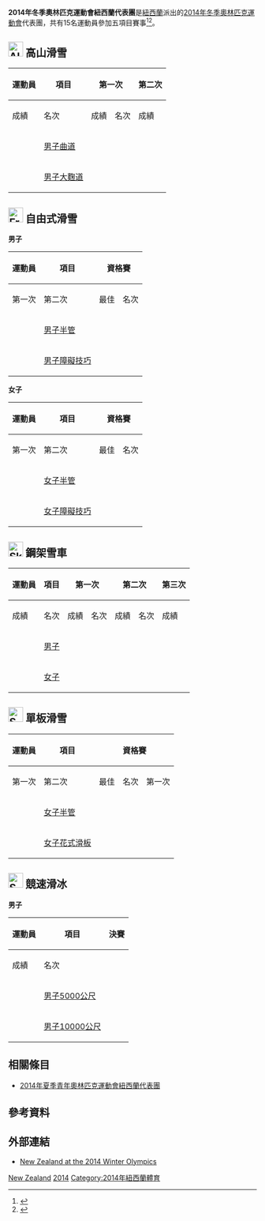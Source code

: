 {{Infobox Country Olympics
|NOC=NZL
|games=2014年冬季
|Chef De Mission=
|competitors='''15'''
|sports=5
|flagbearer=[[Shane_Dobbin|Shane Dobbin]]（開幕）<ref>{{cite news |last=Walker |first=Nick |date=5 February 2014 |title=Winter Olympics: Dobbin named NZ flag bearer |url=http://nz.sports.yahoo.com/news/article/-/21285451/winter-olympics-dobbin-named-nz-flag-bearer/ |newspaper=[[Yahoo_Sports|Yahoo Sports]] |location= |publisher= |accessdate=5 February 2014 |deadurl=yes |archiveurl=https://web.archive.org/web/20140303005019/http://nz.sports.yahoo.com/news/article/-/21285451/winter-olympics-dobbin-named-nz-flag-bearer/ |archivedate=2014年3月3日 }}</ref><ref>{{cite web |url=http://www.olympic.org/Documents/Games_Sochi_2014/Flagbearers_Sochi_2014_Opening_Ceremony.pdf |title=Sochi 2014 Opening Ceremony - Flagbearers |author=<!--Staff writer(s); no by-line.--> |date=7 February 2014 |website=http://www.olympic.org/ |publisher=[[Sochi_2014_Olympic_and_Paralympic_Organizing_Committee|Sochi 2014 Olympic and Paralympic Organizing Committee]] |accessdate=7 February 2014 |archive-date=2014-02-08 |archive-url=https://web.archive.org/web/20140208194407/http://www.olympic.org/Documents/Games_Sochi_2014/Flagbearers_Sochi_2014_Opening_Ceremony.pdf |dead-url=no }}</ref><br>[[Jossi_Wells|Jossi Wells]]（閉幕）<ref>{{cite web|title=Sochi 2014 Closing Ceremony - Flagbearers|url=http://www.olympic.org/Documents/Games_Sochi_2014/Flagbearers_Sochi_2014_Closing_Ceremony.pdf|publisher=The [[International_Olympic_Committee|International Olympic Committee]] (IOC)|date=February 23, 2014|accessdate=23 February 2014|archive-date=2014-02-23|archive-url=https://web.archive.org/web/20140223200424/http://www.olympic.org/Documents/Games_Sochi_2014/Flagbearers_Sochi_2014_Closing_Ceremony.pdf|dead-url=no}}</ref>   
|gold=
|silver=
|bronze=
|total=
|rank=
}}
'''2014年冬季奧林匹克運動會紐西蘭代表團'''是[[紐西蘭|紐西蘭]]派出的[[2014年冬季奧林匹克運動會|2014年冬季奧林匹克運動會]]代表團，共有15名運動員參加五項目賽事<ref name="a">{{cite news |last= |first= |date=2014-01-23 |title=Wells brothers head 15-strong Olympics team |url=http://www.stuff.co.nz/sport/other-sports/9645808/Wells-brothers-head-15-strong-Olympics-team |newspaper=Stuff.co.nz |location= |publisher= |accessdate=23 January 2014 |archive-date=2014-02-07 |archive-url=https://web.archive.org/web/20140207213716/http://www.stuff.co.nz/sport/other-sports/9645808/Wells-brothers-head-15-strong-Olympics-team |dead-url=no }}</ref><ref>{{cite news |last= |first= |date=2014-01-23 |title=15 in New Zealand team for Sochi games |url=http://www.miamiherald.com/2014/01/23/3889092/15-in-new-zealand-team-for-sochi.html |newspaper=Miami Herald |location= |publisher=[[美聯社|美聯社]] |accessdate=2014-01-23 |archive-date=2014-02-03 |archive-url=https://web.archive.org/web/20140203021645/http://www.miamiherald.com/2014/01/23/3889092/15-in-new-zealand-team-for-sochi.html |dead-url=no }}</ref>。

== [[Image:Alpine_skiing_pictogram.svg|30px]] 高山滑雪 ==
{{main|2014年冬季奧林匹克運動會高山滑雪比賽}}

{| class="wikitable" style="font-size:90%"
|-
!rowspan=2|運動員
!rowspan=2|項目
!colspan=2|第一次
!colspan=2|第二次
!colspan=2|總計
|-style="font-size:95%"
!成績
!名次
!成績
!名次
!成績
!名次
|-align=center
|align=left rowspan=2|{{link-en|Adam Barwood|Adam Barwood}}
|align=left|[[2014年冬季奧林匹克運動會高山滑雪比賽－男子曲道|男子曲道]]
|
|
|
|
|
|
|-align=center
|align=left|[[2014年冬季奧林匹克運動會高山滑雪比賽－男子大麴道|男子大麴道]]
|
|
|
|
|
|
|}

== [[Image:Freestyle_skiing_pictogram.svg|30px]] 自由式滑雪 ==
{{main|2014年冬季奧林匹克運動會自由式滑雪比賽}}

'''男子'''
{|class="wikitable" style="font-size:90%" 
|-
!rowspan="2"|運動員
!rowspan="2"|項目
!colspan="4"|資格賽 
!colspan="4"|決賽
|-style="font-size:95%"
!第一次
!第二次
!最佳
!名次
!第一次
!第二次
!最佳
!名次
|-align=center
|align=left|{{link-en|Lyndon Sheehan|Lyndon Sheehan}}
|align=left rowspan=4|[[2014年冬季奧林匹克運動會自由式滑雪比賽－男子半管|男子半管]]
|
|
|
|
|
|
|
|
|-align=center
|align=left|{{link-en|Beau-James Wells|Beau-James Wells}}
|
|
|
|
|
|
|
|
|-align=center
|align=left|{{link-en|Byron Wells|Byron Wells}}
|
|
|
|
|
|
|
|
|-align=center
|align=left|{{link-en|Jossi Wells|Jossi Wells}}
|
|
|
|
|
|
|
|
|-align=center
|align=left|{{link-en|Beau-James Wells|Beau-James Wells}}
|align=left rowspan=2|[[2014年冬季奧林匹克運動會自由式滑雪比賽－男子障礙技巧|男子障礙技巧]]
|
|
|
|
|
|
|
|
|-align=center
|align=left|{{link-en|Jossi Wells|Jossi Wells}}
|
|
|
|
|
|
|
|
|}

'''女子'''
{|class="wikitable" style="font-size:90%" 
|-
!rowspan="2"|運動員
!rowspan="2"|項目
!colspan="4"|資格賽 
!colspan="4"|決賽
|-style="font-size:95%"
!第一次
!第二次
!最佳
!名次
!第一次
!第二次
!最佳
!名次
|-align=center
|align=left|{{link-en|Janina Kuzma|Janina Kuzma}}
|align=left|[[2014年冬季奧林匹克運動會自由式滑雪比賽－女子半管|女子半管]]
|
|
|
|
|
|
|
|
|-align=center
|align=left|{{link-en|Anna Wilcox|Anna Wilcox}}
|align=left|[[2014年冬季奧林匹克運動會自由式滑雪比賽－女子障礙技巧|女子障礙技巧]]
|
|
|
|
|
|
|
|
|}

== [[Image:Skeleton_pictogram.svg|30px]] 鋼架雪車 ==
{{main|2014年冬季奧林匹克運動會鋼架雪車比賽}}

{|class="wikitable" style="font-size:90%" 
|-
! rowspan="2"|運動員
! rowspan="2"|項目
! colspan="2"|第一次
! colspan="2"|第二次
! colspan="2"|第三次
! colspan="2"|第四次
! colspan="2"|總計
|-style="font-size:95%" 
!成績
!名次
!成績
!名次
!成績
!名次
!成績
!名次
!成績
!名次
|-align=center
|align=left|{{link-en|Ben Sandford|Ben Sandford}}
|align=left|[[2014年冬季奧林匹克運動會俯式冰橇比賽－男子|男子]]
|
|
|
|
|
|
|
|
|
|
|-align=center
|align=left|{{link-en|Katharine Eustace|Katharine Eustace}}
|align=left|[[2014年冬季奧林匹克運動會俯式冰橇比賽－女子|女子]]
|
|
|
|
|
|
|
|
|
|
|}

== [[Image:Snowboarding_pictogram.svg|30px]] 單板滑雪 ==
{{main|2014年冬季奧林匹克運動會單板滑雪比賽}}

{|class="wikitable" style="font-size:90%" 
|-
!rowspan="2"|運動員
!rowspan="2"|項目
!colspan="4"|資格賽
!colspan="4"|準決賽
!colspan="4"|決賽
|-style="font-size:95%" 
!第一次
!第二次
!最佳
!名次
!第一次
!第二次
!最佳
!名次
!第一次
!第二次
!最佳
!名次
|-align=center
|align=left|{{link-en|Rebecca Sinclair|Rebecca Sinclair}}
|align=left|[[2014年冬季奧林匹克運動會單板滑雪比賽－女子半管|女子半管]]
|
|
|
|
|
|
|
|
|
|
|
|
|-align=center
|align=left|{{link-en|Shelly Gotlieb|Shelly Gotlieb}}
|align=left rowspan=4|[[2014年冬季奧林匹克運動會單板滑雪比賽－女子花式滑板|女子花式滑板]]
|
|
|
|
|
|
|
|
|
|
|
|
|-align=center
|align=left|{{link-en|Stefi Luxton|Stefi Luxton}}
|
|
|
|
|
|
|
|
|
|
|
|
|-align=center
|align=left|{{link-en|Christy Prior|Christy Prior}}
|
|
|
|
|
|
|
|
|
|
|
|
|-align=center
|align=left|{{link-en|Rebecca Torr|Rebecca Torr}}
|
|
|
|
|
|
|
|
|
|
|
|
|}


== [[Image:Speed_skating_pictogram.svg|30px]] 競速滑冰 ==
{{main|2014年冬季奧林匹克運動會競速滑冰比賽}}

'''男子'''
{|class="wikitable" style="font-size:90%"
|-
!rowspan=2|運動員
!rowspan=2|項目
!colspan=2|決賽
|-style="font-size:95%"
!成績
!名次
|-align=center 
|align=left rowspan=2|{{link-en|Shane Dobbin|Shane Dobbin}}
|align=left|[[2014年冬季奧林匹克運動會競速滑冰比賽－男子5000公尺|男子5000公尺]]
|
|
|-align=center 
|align=left|[[2014年冬季奧林匹克運動會競速滑冰比賽－男子10000公尺|男子10000公尺]]
|
|
|}

== 相關條目 ==
* [[2014年夏季青年奧林匹克運動會紐西蘭代表團|2014年夏季青年奧林匹克運動會紐西蘭代表團]]

== 參考資料 ==
{{Reflist}}

== 外部連結 ==
*[http://www.sochi2014.com/en/team-new-zealand New Zealand at the 2014 Winter Olympics]{{Wayback|url=http://www.sochi2014.com/en/team-new-zealand |date=20140225153033 }}

{{NOCin2014WinterOlympics}}

[[Category:2014年冬季奧林匹克運動會代表團|New Zealand]]
[[Category:奧林匹克運動會紐西蘭代表團|2014]]
[[Category:2014年紐西蘭體育|Category:2014年紐西蘭體育]]